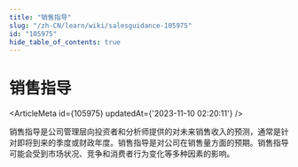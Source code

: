 ```yaml
---
title: "销售指导"
slug: "/zh-CN/learn/wiki/salesguidance-105975"
id: "105975"
hide_table_of_contents: true
---
```



# 销售指导

<ArticleMeta id={105975} updatedAt={'2023-11-10 02:20:11'} />
<div className='border-solid border-b border-t-0 my-4 border-[var(--ifm-color-gray-300)]' />

销售指导是公司管理层向投资者和分析师提供的对未来销售收入的预测，通常是针对即将到来的季度或财政年度。销售指导是对公司在销售量方面的预期。销售指导可能会受到市场状况、竞争和消费者行为变化等多种因素的影响。
